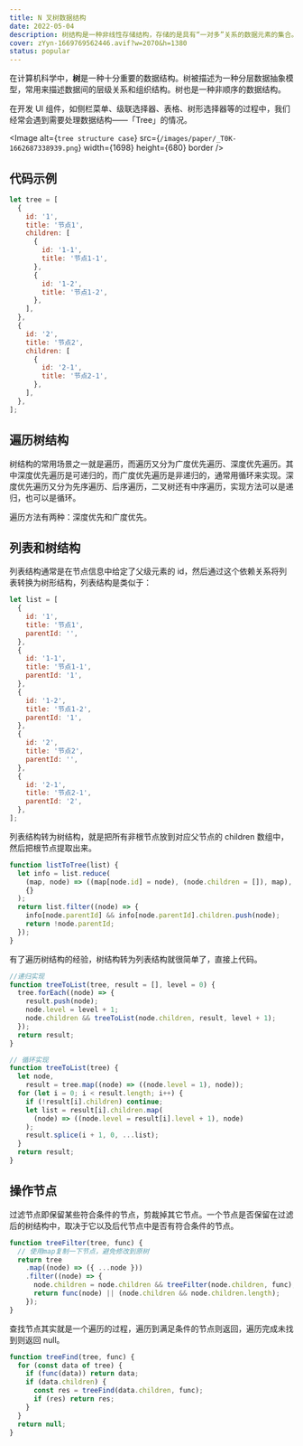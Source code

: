 ```yaml
---
title: N 叉树数据结构
date: 2022-05-04
description: 树结构是一种非线性存储结构，存储的是具有“一对多”关系的数据元素的集合。
cover: zYyn-1669769562446.avif?w=2070&h=1380
status: popular
---
```


在计算机科学中，**树**是一种十分重要的数据结构。树被描述为一种分层数据抽象模型，常用来描述数据间的层级关系和组织结构。树也是一种非顺序的数据结构。

在开发 UI 组件，如侧栏菜单、级联选择器、表格、树形选择器等的过程中，我们经常会遇到需要处理数据结构——「Tree」的情况。

<Image
  alt={`tree structure case`}
  src={`/images/paper/_T0K-1662687338939.png`}
  width={1698}
  height={680}
  border
/>

## 代码示例

```js
let tree = [
  {
    id: '1',
    title: '节点1',
    children: [
      {
        id: '1-1',
        title: '节点1-1',
      },
      {
        id: '1-2',
        title: '节点1-2',
      },
    ],
  },
  {
    id: '2',
    title: '节点2',
    children: [
      {
        id: '2-1',
        title: '节点2-1',
      },
    ],
  },
];
```

## 遍历树结构

树结构的常用场景之一就是遍历，而遍历又分为广度优先遍历、深度优先遍历。其中深度优先遍历是可递归的，而广度优先遍历是非递归的，通常用循环来实现。深度优先遍历又分为先序遍历、后序遍历，二叉树还有中序遍历，实现方法可以是递归，也可以是循环。

遍历方法有两种：深度优先和广度优先。

## 列表和树结构

列表结构通常是在节点信息中给定了父级元素的 id，然后通过这个依赖关系将列表转换为树形结构，列表结构是类似于：

```js
let list = [
  {
    id: '1',
    title: '节点1',
    parentId: '',
  },
  {
    id: '1-1',
    title: '节点1-1',
    parentId: '1',
  },
  {
    id: '1-2',
    title: '节点1-2',
    parentId: '1',
  },
  {
    id: '2',
    title: '节点2',
    parentId: '',
  },
  {
    id: '2-1',
    title: '节点2-1',
    parentId: '2',
  },
];
```

列表结构转为树结构，就是把所有非根节点放到对应父节点的 children 数组中，然后把根节点提取出来。

```js
function listToTree(list) {
  let info = list.reduce(
    (map, node) => ((map[node.id] = node), (node.children = []), map),
    {}
  );
  return list.filter((node) => {
    info[node.parentId] && info[node.parentId].children.push(node);
    return !node.parentId;
  });
}
```

有了遍历树结构的经验，树结构转为列表结构就很简单了，直接上代码。

```js
//递归实现
function treeToList(tree, result = [], level = 0) {
  tree.forEach((node) => {
    result.push(node);
    node.level = level + 1;
    node.children && treeToList(node.children, result, level + 1);
  });
  return result;
}

// 循环实现
function treeToList(tree) {
  let node,
    result = tree.map((node) => ((node.level = 1), node));
  for (let i = 0; i < result.length; i++) {
    if (!result[i].children) continue;
    let list = result[i].children.map(
      (node) => ((node.level = result[i].level + 1), node)
    );
    result.splice(i + 1, 0, ...list);
  }
  return result;
}
```

## 操作节点

过滤节点即保留某些符合条件的节点，剪裁掉其它节点。一个节点是否保留在过滤后的树结构中，取决于它以及后代节点中是否有符合条件的节点。

```js
function treeFilter(tree, func) {
  // 使用map复制一下节点，避免修改到原树
  return tree
    .map((node) => ({ ...node }))
    .filter((node) => {
      node.children = node.children && treeFilter(node.children, func);
      return func(node) || (node.children && node.children.length);
    });
}
```

查找节点其实就是一个遍历的过程，遍历到满足条件的节点则返回，遍历完成未找到则返回 null。

```js
function treeFind(tree, func) {
  for (const data of tree) {
    if (func(data)) return data;
    if (data.children) {
      const res = treeFind(data.children, func);
      if (res) return res;
    }
  }
  return null;
}
```
